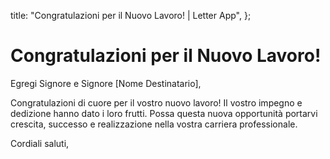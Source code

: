   title: "Congratulazioni per il Nuovo Lavoro! | Letter App",
};

# Congratulazioni per il Nuovo Lavoro!

Egregi Signore e Signore [Nome Destinatario],

Congratulazioni di cuore per il vostro nuovo lavoro! Il vostro impegno e dedizione hanno dato i loro frutti. Possa questa nuova opportunità portarvi crescita, successo e realizzazione nella vostra carriera professionale.

Cordiali saluti,

